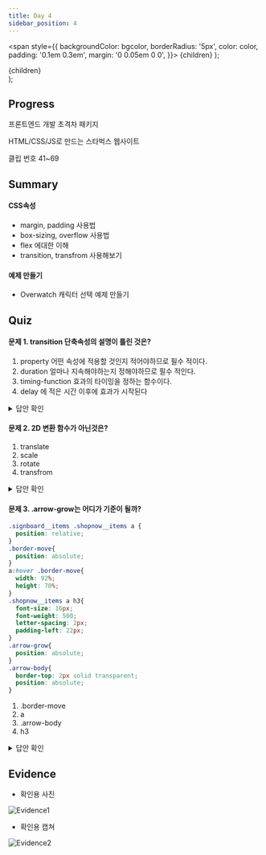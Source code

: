 ---
title: Day 4
sidebar_position: 4
---

  <span
    style={{
      backgroundColor: bgcolor,
      borderRadius: '5px',
      color: color,
      padding: '0.1em 0.3em',
      margin: '0 0.05em 0 0',
    }}>
    {children}
  </span>
);

  <div style={{
        margin: '0 0 0.5em 0',
      }}>
    <span
      style={{
        backgroundColor: bgcolor,
        borderRadius: '5px',
        color: color,
        padding: '0.1em 0.3em',
      }}>
      {children}
    </span>
  </div>
);


## Progress
<Highlights bgcolor="#DB9509" color="#fff">프론트엔드 개발 초격차 패키지</Highlights>

<Highlights bgcolor="#4B0082" color="#fff">HTML/CSS/JS로 만드는 스타벅스 웹사이트</Highlights> 

<Highlight bgcolor="#25c2a0" color="#fff">클립 번호</Highlight> 41~69


## Summary
#### CSS속성
- margin, padding 사용법
- box-sizing, overflow 사용법
- flex 에대한 이해
- transition, transfrom 사용해보기

<!-- [Details](https://yhole.notion.site/001-C-with-Visual-Studio-f32f93cb0321401f9ec389c5d1df5cc7) -->

#### 예제 만들기
- Overwatch 캐릭터 선택 예제 만들기

<!-- [Details](https://yhole.notion.site/002-c594763fcf1c4e35be9941f45d5015a5) -->

## Quiz
#### 문제 1. transition 단축속성의 설명이 틀린 것은?
1. property 어떤 속성에 적용할 것인지 적어야하므로 필수 적이다.
2. duration 얼마나 지속해야하는지 정해야하므로 필수 적인다.
3. timing-function 효과의 타이밍을 정하는 함수이다.
4. delay 에 적은 시간 이후에 효과가 시작된다

<details>
  <summary>
  답안 확인
  </summary>
  <ul class='quiz'>
    <li>①</li>
    <li>기본 값은 all로 필수 항목은 아니다</li>
  </ul>
</details>

#### 문제 2. 2D 변환 함수가 아닌것은?
1. translate
2. scale
3. rotate
4. transfrom

<details>
  <summary>
  답안 확인
  </summary>
  <ul class='quiz'>
    <li>④</li>
    <li>transfrom 은 속성이다</li>
    <li>transfrom:translate(x,y) 이동시키기</li>
  </ul>
</details>


#### 문제 3. .arrow-grow는 어디가 기준이 될까?
```css title="html 구조를 따르고 있다"
.signboard__items .shopnow__items a {
  position: relative;
}
.border-move{
  position: absolute;
}
a:hover .border-move{
  width: 92%;
  height: 70%;
}
.shopnow__items a h3{
  font-size: 16px;
  font-weight: 500;
  letter-spacing: 2px;
  padding-left: 22px;
}
.arrow-grow{
  position: absolute;
}
.arrow-body{
  border-top: 2px solid transparent;
  position: absolute;
}
```
1. .border-move
2. a
3. .arrow-body 
4. h3

<details>
  <summary>
  답안 확인
  </summary>
  <ul class='quiz'>
    <li>①</li>
    <li>position이 static이 아닌 부모가 기준이 되므로</li>
  </ul>
</details>

## Evidence
- 확인용 사진

![Evidence1](/img/ev/2주차/4-1.jpg)
- 확인용 캡쳐

![Evidence2](/img/ev/2주차/4-2.png)
